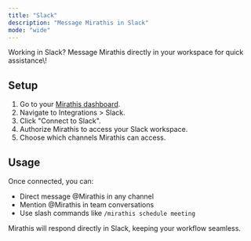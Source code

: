 ```yaml
---
title: "Slack"
description: "Message Mirathis in Slack"
mode: "wide"
---
```


<Info>
  Working in Slack? Message Mirathis directly in your workspace for quick assistance\!
</Info>

## Setup

1. Go to your [Mirathis dashboard](https://mirathis.app).
2. Navigate to Integrations \> Slack.
3. Click "Connect to Slack".
4. Authorize Mirathis to access your Slack workspace.
5. Choose which channels Mirathis can access.

## Usage

Once connected, you can:

- Direct message @Mirathis in any channel
- Mention @Mirathis in team conversations
- Use slash commands like `/mirathis schedule meeting`

Mirathis will respond directly in Slack, keeping your workflow seamless.